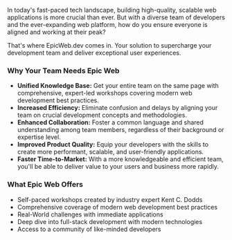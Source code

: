 In today's fast-paced tech landscape, building high-quality, scalable web applications is more crucial than ever. But with a diverse team of developers and the ever-expanding web platform, how do you ensure everyone is aligned and working at their peak?

That's where EpicWeb.dev comes in. Your solution to supercharge your development team and deliver exceptional user experiences.

### Why Your Team Needs Epic Web

- **Unified Knowledge Base:** Get your entire team on the same page with comprehensive, expert-led workshops covering modern web development best practices.
- **Increased Efficiency:** Eliminate confusion and delays by aligning your team on crucial development concepts and methodologies.
- **Enhanced Collaboration:** Foster a common language and shared understanding among team members, regardless of their background or expertise level.
- **Improved Product Quality:** Equip your developers with the skills to create more performant, scalable, and user-friendly applications.
- **Faster Time-to-Market:** With a more knowledgeable and efficient team, you'll be able to deliver value to your users and business more rapidly.

### What Epic Web Offers

- Self-paced workshops created by industry expert Kent C. Dodds
- Comprehensive coverage of modern web development best practices
- Real-World challenges with immediate applications
- Deep dive into full-stack development with modern technologies
- Access to a community of like-minded developers
